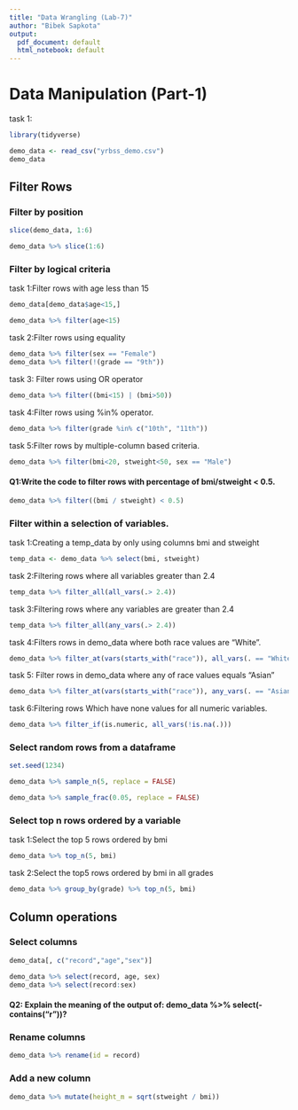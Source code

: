 ```yaml
---
title: "Data Wrangling (Lab-7)"
author: "Bibek Sapkota"
output:
  pdf_document: default
  html_notebook: default
---
```


# Data Manipulation (Part-1)

task 1:
```r
library(tidyverse)

demo_data <- read_csv("yrbss_demo.csv")
demo_data
```

## Filter Rows

### Filter by position
```r
slice(demo_data, 1:6)

demo_data %>% slice(1:6)
```

### Filter by logical criteria

task 1:Filter rows with age less than 15
```r
demo_data[demo_data$age<15,]

demo_data %>% filter(age<15)
```

task 2:Filter rows using equality
```r
demo_data %>% filter(sex == "Female")
demo_data %>% filter(!(grade == "9th"))
```

task 3: Filter rows using OR operator
```r
demo_data %>% filter((bmi<15) | (bmi>50))
```

task 4:Filter rows using %in% operator.
```r
demo_data %>% filter(grade %in% c("10th", "11th"))
```

task 5:Filter rows by multiple-column based criteria.
```r
demo_data %>% filter(bmi<20, stweight<50, sex == "Male")
```

#### Q1:Write the code to filter rows with percentage of bmi/stweight < 0.5.
```r
demo_data %>% filter((bmi / stweight) < 0.5)
```


### Filter within a selection of variables.

task 1:Creating a temp_data by only using columns bmi and stweight
```r
temp_data <- demo_data %>% select(bmi, stweight)
```

task 2:Filtering rows where all variables greater than 2.4
```r
temp_data %>% filter_all(all_vars(.> 2.4))
```

task 3:Filtering rows where any variables are greater than 2.4
```r
temp_data %>% filter_all(any_vars(.> 2.4))
```

task 4:Filters rows in demo_data where both race values are "White".
```r
demo_data %>% filter_at(vars(starts_with("race")), all_vars(. == "White"))
```

task 5: Filter rows in demo_data where any of race values equals "Asian"
```r
demo_data %>% filter_at(vars(starts_with("race")), any_vars(. == "Asian"))
```

task 6:Filtering rows Which have none values for all numeric variables.
```r
demo_data %>% filter_if(is.numeric, all_vars(!is.na(.)))
```

### Select random rows from a dataframe

```r
set.seed(1234)

demo_data %>% sample_n(5, replace = FALSE)

demo_data %>% sample_frac(0.05, replace = FALSE)
```

### Select top n rows ordered by a variable

task 1:Select the top 5 rows ordered by bmi
```r
demo_data %>% top_n(5, bmi)
```

task 2:Select the top5 rows ordered by bmi in all grades
```r
demo_data %>% group_by(grade) %>% top_n(5, bmi)
```

## Column operations

### Select columns 
```r
demo_data[, c("record","age","sex")]

demo_data %>% select(record, age, sex)
demo_data %>% select(record:sex)
```

#### Q2: Explain the meaning of the output of: demo_data %>% select(-contains("r"))? 



### Rename columns
```r
demo_data %>% rename(id = record)
```

### Add a new column
```r
demo_data %>% mutate(height_m = sqrt(stweight / bmi))
```
















